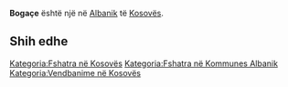 {{Fshat në 
 | Emri                = Bogaçe
 | EmriAlt                = 
 | NAME_SHORT_FORM=      
 | NAME_GENERIC=      
 | NAME_SORT_NAME_RO=      BOGACE
 | FULL_NAME_RO = Bogaçe
 | FULL_NAME_ND_RO=Bogace
 | SORT_NAME_RG=BOGACE
 | FULL_NAME_RG=Bogaçe
 | FULL_NAME_ND_RG=Bogace
 | SRP_NAME_SHORT_FORM=      
 | SRP_NAME_GENERIC=      
 | SRP_NAME_SORT_NAME_RO=      
 | SRP_FULL_NAME_RO = 
 | SRP_FULL_NAME_ND_RO=
 | SRP_SORT_NAME_RG=
 | SRP_FULL_NAME_RG=
 | SRP_FULL_NAME_ND_RG=
 | Emri (Rasa dhanore) = 
 | Figura              = 
 | Shteti              = Kosovo
 | Komuna              = Albanik
 | Kodi postar         = 
 | Sipërfaqja          = 

 | Popullsia           = 

 | Regj. i popullsisë  = 
 | Dend. e popullsisë  = 
 | Faqja zyrtare       = 
 <!--- Koordinatat ----> 
 | Gjerësia            = 42.635833
 | Gjatësia            = 20.636389
 | Lartësia            = 
}}
'''Bogaçe''' është një [[]] në [[Albanik]] të [[Kosovës]].

<!-- == Gjeografia == -->
<!-- == Historia == -->
<!-- == Demografia == -->
== Shih edhe ==
{{Komuna Albanik}}
{{Kosovo-Administrata-Cung}}

[[Kategoria:Fshatra në Kosovës]]
[[Kategoria:Fshatra në Kommunes Albanik]]
[[Kategoria:Vendbanime në Kosovës]]